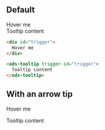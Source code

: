 
## Default

<Canvas sourceState="none">
  <div id="trigger">
    Hover me
  </div>

  <ods-tooltip trigger-id="trigger">
    Tooltip content
  </ods-tooltip>
</Canvas>

```html
<div id="trigger">
  Hover me
</div>

<ods-tooltip trigger-id="trigger">
  Tooltip content
</ods-tooltip>
```

## With an arrow tip

<Canvas sourceState="none">
  <div id="trigger">
    Hover me
  </div>

  <ods-tooltip trigger-id="trigger"
               with-arrow>
    Tooltip content
  </ods-tooltip>
</Canvas>

```html
<div id="trigger">
  Hover me
</div>

<ods-tooltip trigger-id="trigger"
             with-arrow>
  Tooltip content
</ods-tooltip>
```
